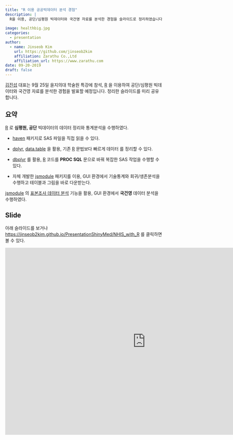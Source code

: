 ```yaml
---
title: "R 이용 공공빅데이터 분석 경험"
description: |
  R을 이용, 공단/심평원 빅데이터와 국건영 자료를 분석한 경험을 슬라이드로 정리하였습니다. 본 내용은 을지의대 학술원 특강에서 발표할 예정입니다.
  
image: healthbig.jpg
categories:
  - presentation
author:
  - name: Jinseob Kim
    url: https://github.com/jinseob2kim
    affiliation: Zarathu Co.,Ltd
    affiliation_url: https://www.zarathu.com
date: 09-20-2019
draft: false
---
```



[김진섭](https://github.com/jinseob2kim) 대표는 9월 25일 을지의대 학술원 특강에 참석, [R](https://www.r-project.org/) 을 이용하여 공단/심평원 빅데이터와 국건영 자료를 분석한 경험을 발표할 예정입니다. 정리한 슬라이드를 미리 공유합니다. 




## 요약

[R](https://www.r-project.org/) 로 **심평원, 공단** 빅데이터의 데이터 정리와 통계분석을 수행하였다.

* [haven](https://github.com/tidyverse/haven) 패키지로 SAS 파일을 직접 읽을 수 있다.

* [dplyr](https://dplyr.tidyverse.org), [data.table](https://github.com/Rdatatable/data.table) 을 활용, 기존 [R](https://www.r-project.org/) 문법보다 빠르게 데이터 를 정리할 수 있다.  

* [dbplyr](https://dplyr.tidyverse.org) 를 활용, [R](https://www.r-project.org/) 코드를 **PROC SQL** 문으로 바꿔 복잡한 SAS 작업을 수행할 수 있다. 

* 자체 개발한 [jsmodule](https://github.com/jinseob2kim/jsmodule) 패키지를 이용, GUI 환경에서 기술통계와 회귀/생존분석을 수행하고 테이블과 그림을 바로 다운받는다.


[jsmodule](https://github.com/jinseob2kim/jsmodule) 의 [표본조사 데이터 분석](http://app.zarathu.com/survey/) 기능을 활용, GUI 환경에서 **국건영** 데이터 분석을 수행하였다.




## Slide

아래 슬라이드를 보거나 [https://jinseob2kim.github.io/PresentationShinyMed/NHIS_with_R](https://jinseob2kim.github.io/PresentationShinyMed/NHIS_with_R) 를 클릭하면 볼 수 있다.

<iframe src="https://jinseob2kim.github.io/PresentationShinyMed/NHIS_with_R" width="900" height="600" style="border: none;"></iframe>

